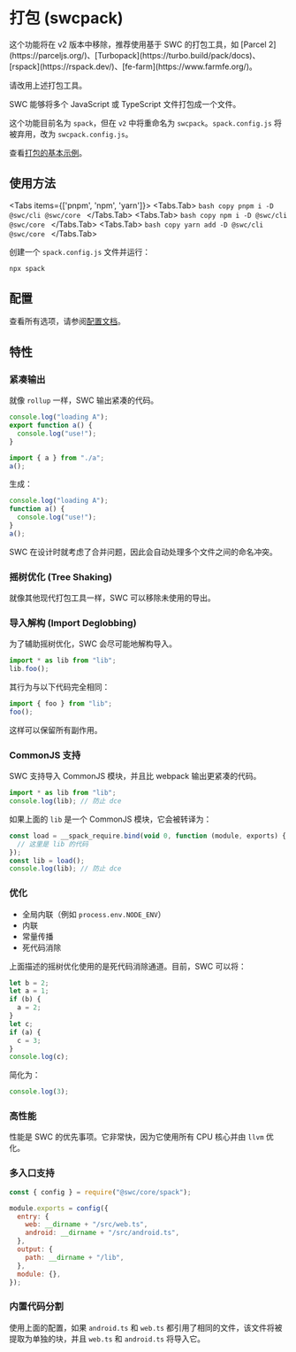 
# 打包 (swcpack)

<Callout emoji="🚧">
  这个功能将在 v2 版本中移除，推荐使用基于 SWC 的打包工具，如 [Parcel 2](https://parceljs.org/)、[Turbopack](https://turbo.build/pack/docs)、[rspack](https://rspack.dev/)、[fe-farm](https://www.farmfe.org/)。

请改用上述打包工具。

</Callout>

SWC 能够将多个 JavaScript 或 TypeScript 文件打包成一个文件。

这个功能目前名为 `spack`，但在 `v2` 中将重命名为 `swcpack`。`spack.config.js` 将被弃用，改为 `swcpack.config.js`。

查看[打包的基本示例](https://github.com/swc-project/pkgs/tree/main/packages/cli/examples/spack-basic)。

## 使用方法

<Tabs items={['pnpm', 'npm', 'yarn']}>
  <Tabs.Tab>
    ```bash copy
    pnpm i -D @swc/cli @swc/core
    ```
  </Tabs.Tab>
  <Tabs.Tab>
    ```bash copy
    npm i -D @swc/cli @swc/core
    ```
  </Tabs.Tab>
  <Tabs.Tab>
    ```bash copy
    yarn add -D @swc/cli @swc/core
    ```
  </Tabs.Tab>
</Tabs>

创建一个 `spack.config.js` 文件并运行：

```bash
npx spack
```

## 配置

查看所有选项，请参阅[配置文档](/docs/configuration/bundling)。

## 特性

### 紧凑输出

就像 `rollup` 一样，SWC 输出紧凑的代码。

```js filename="a.js"
console.log("loading A");
export function a() {
  console.log("use!");
}
```

```js filename="lib.js"
import { a } from "./a";
a();
```

生成：

```js filename="output.js"
console.log("loading A");
function a() {
  console.log("use!");
}
a();
```

SWC 在设计时就考虑了合并问题，因此会自动处理多个文件之间的命名冲突。

### 摇树优化 (Tree Shaking)

就像其他现代打包工具一样，SWC 可以移除未使用的导出。

### 导入解构 (Import Deglobbing)

为了辅助摇树优化，SWC 会尽可能地解构导入。

```js
import * as lib from "lib";
lib.foo();
```

其行为与以下代码完全相同：

```js
import { foo } from "lib";
foo();
```

这样可以保留所有副作用。

### CommonJS 支持

SWC 支持导入 CommonJS 模块，并且比 webpack 输出更紧凑的代码。

```js filename="source.js"
import * as lib from "lib";
console.log(lib); // 防止 dce
```

如果上面的 `lib` 是一个 CommonJS 模块，它会被转译为：

```js filename="output.js"
const load = __spack_require.bind(void 0, function (module, exports) {
  // 这里是 lib 的代码
});
const lib = load();
console.log(lib); // 防止 dce
```

### 优化

- 全局内联（例如 `process.env.NODE_ENV`）
- 内联
- 常量传播
- 死代码消除

上面描述的摇树优化使用的是死代码消除通道。目前，SWC 可以将：

```js filename="source.js"
let b = 2;
let a = 1;
if (b) {
  a = 2;
}
let c;
if (a) {
  c = 3;
}
console.log(c);
```

简化为：

```js filename="output.js"
console.log(3);
```

### 高性能

性能是 SWC 的优先事项。它非常快，因为它使用所有 CPU 核心并由 `llvm` 优化。

### 多入口支持

```js filename="spack.config.js"
const { config } = require("@swc/core/spack");

module.exports = config({
  entry: {
    web: __dirname + "/src/web.ts",
    android: __dirname + "/src/android.ts",
  },
  output: {
    path: __dirname + "/lib",
  },
  module: {},
});
```

### 内置代码分割

使用上面的配置，如果 `android.ts` 和 `web.ts` 都引用了相同的文件，该文件将被提取为单独的块，并且 `web.ts` 和 `android.ts` 将导入它。
